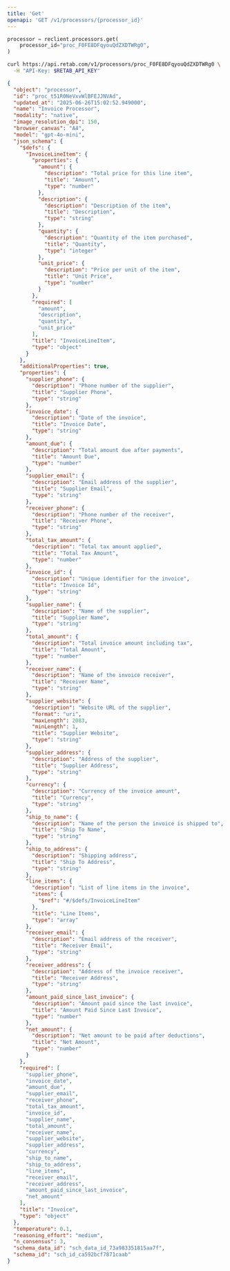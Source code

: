 ```yaml
---
title: 'Get'
openapi: 'GET /v1/processors/{processor_id}'
---
```


<RequestExample>

```python python
processor = reclient.processors.get(
    processor_id="proc_F0FE8DFqyouQdZXDTWRg0",
)
```

```bash curl
curl https://api.retab.com/v1/processors/proc_F0FE8DFqyouQdZXDTWRg0 \
  -H "API-Key: $RETAB_API_KEY"
```

</RequestExample>

<ResponseExample>

```json
{
  "object": "processor",
  "id": "proc_t51R0NeVxvWlBFEJJNVAd",
  "updated_at": "2025-06-26T15:02:52.949000",
  "name": "Invoice Processor",
  "modality": "native",
  "image_resolution_dpi": 150,
  "browser_canvas": "A4",
  "model": "gpt-4o-mini",
  "json_schema": {
    "$defs": {
      "InvoiceLineItem": {
        "properties": {
          "amount": {
            "description": "Total price for this line item",
            "title": "Amount",
            "type": "number"
          },
          "description": {
            "description": "Description of the item",
            "title": "Description",
            "type": "string"
          },
          "quantity": {
            "description": "Quantity of the item purchased",
            "title": "Quantity",
            "type": "integer"
          },
          "unit_price": {
            "description": "Price per unit of the item",
            "title": "Unit Price",
            "type": "number"
          }
        },
        "required": [
          "amount",
          "description",
          "quantity",
          "unit_price"
        ],
        "title": "InvoiceLineItem",
        "type": "object"
      }
    },
    "additionalProperties": true,
    "properties": {
      "supplier_phone": {
        "description": "Phone number of the supplier",
        "title": "Supplier Phone",
        "type": "string"
      },
      "invoice_date": {
        "description": "Date of the invoice",
        "title": "Invoice Date",
        "type": "string"
      },
      "amount_due": {
        "description": "Total amount due after payments",
        "title": "Amount Due",
        "type": "number"
      },
      "supplier_email": {
        "description": "Email address of the supplier",
        "title": "Supplier Email",
        "type": "string"
      },
      "receiver_phone": {
        "description": "Phone number of the receiver",
        "title": "Receiver Phone",
        "type": "string"
      },
      "total_tax_amount": {
        "description": "Total tax amount applied",
        "title": "Total Tax Amount",
        "type": "number"
      },
      "invoice_id": {
        "description": "Unique identifier for the invoice",
        "title": "Invoice Id",
        "type": "string"
      },
      "supplier_name": {
        "description": "Name of the supplier",
        "title": "Supplier Name",
        "type": "string"
      },
      "total_amount": {
        "description": "Total invoice amount including tax",
        "title": "Total Amount",
        "type": "number"
      },
      "receiver_name": {
        "description": "Name of the invoice receiver",
        "title": "Receiver Name",
        "type": "string"
      },
      "supplier_website": {
        "description": "Website URL of the supplier",
        "format": "uri",
        "maxLength": 2083,
        "minLength": 1,
        "title": "Supplier Website",
        "type": "string"
      },
      "supplier_address": {
        "description": "Address of the supplier",
        "title": "Supplier Address",
        "type": "string"
      },
      "currency": {
        "description": "Currency of the invoice amount",
        "title": "Currency",
        "type": "string"
      },
      "ship_to_name": {
        "description": "Name of the person the invoice is shipped to",
        "title": "Ship To Name",
        "type": "string"
      },
      "ship_to_address": {
        "description": "Shipping address",
        "title": "Ship To Address",
        "type": "string"
      },
      "line_items": {
        "description": "List of line items in the invoice",
        "items": {
          "$ref": "#/$defs/InvoiceLineItem"
        },
        "title": "Line Items",
        "type": "array"
      },
      "receiver_email": {
        "description": "Email address of the receiver",
        "title": "Receiver Email",
        "type": "string"
      },
      "receiver_address": {
        "description": "Address of the invoice receiver",
        "title": "Receiver Address",
        "type": "string"
      },
      "amount_paid_since_last_invoice": {
        "description": "Amount paid since the last invoice",
        "title": "Amount Paid Since Last Invoice",
        "type": "number"
      },
      "net_amount": {
        "description": "Net amount to be paid after deductions",
        "title": "Net Amount",
        "type": "number"
      }
    },
    "required": [
      "supplier_phone",
      "invoice_date",
      "amount_due",
      "supplier_email",
      "receiver_phone",
      "total_tax_amount",
      "invoice_id",
      "supplier_name",
      "total_amount",
      "receiver_name",
      "supplier_website",
      "supplier_address",
      "currency",
      "ship_to_name",
      "ship_to_address",
      "line_items",
      "receiver_email",
      "receiver_address",
      "amount_paid_since_last_invoice",
      "net_amount"
    ],
    "title": "Invoice",
    "type": "object"
  },
  "temperature": 0.1,
  "reasoning_effort": "medium",
  "n_consensus": 3,
  "schema_data_id": "sch_data_id_73a983351815aa7f",
  "schema_id": "sch_id_ca592bcf7871caab"
}
```

</ResponseExample>